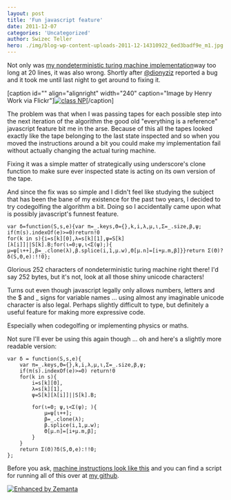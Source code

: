```yaml
---
layout: post
title: 'Fun javascript feature'
date: 2011-12-07
categories: 'Uncategorized'
author: Swizec Teller
hero: ./img/blog-wp-content-uploads-2011-12-14310922_6ed3badf9e_m1.jpg
---
```

Not only was [my nondeterministic turing machine implementation](http://swizec.com/blog/nondeterministic-turing-machine-simulator-in-23-lines-of-javascript/swizec/3047 "Nondeterministic turing machine simulator in 23 lines of JavaScript")way too long at 20 lines, it was also wrong. Shortly after [@dionyziz](https://twitter.com/#!/dionyziz) reported a bug and it took me until last night to get around to fixing it.



\[caption id="" align="alignright" width="240" caption="Image by Henry Work via Flickr"][![class NP](./img/blog-wp-content-uploads-2011-12-14310922_6ed3badf9e_m1.jpg "class NP")](http://www.flickr.com/photos/14427076@N00/14310922)\[/caption]



The problem was that when I was passing tapes for each possible step into the next iteration of the algorithm the good old "everything is a reference" javascript feature bit me in the arse. Because of this all the tapes looked exactly like the tape belonging to the last state inspected and so when you moved the instructions around a bit you could make my implementation fail without actually changing the actual turing machine.



Fixing it was a simple matter of strategically using underscore's clone function to make sure ever inspected state is acting on its own version of the tape.



And since the fix was so simple and I didn't feel like studying the subject that has been the bane of my existence for the past two years, I decided to try codegolfing the algorithm a bit. Doing so I accidentally came upon what is possibly javascript's funnest feature.

```
var δ=function(S,s,e){var π=_.keys,Θ={},k,i,λ,μ,ι,Σ=_.size,β,ψ;
if(π(s).indexOf(e)>=0)return!0
for(k in s){i=s[k][0],λ=s[k][1],ψ=S[k][λ[i]]||S[k].B;for(ι=0;ψ,ι<Σ(ψ);){
μ=ψ[ι++],β=_.clone(λ),β.splice(i,1,μ.w),Θ[μ.n]=[i+μ.m,β]}}return Σ(Θ)?δ(S,Θ,e):!!0};
```

Glorious 252 characters of nondeterministic turing machine right there! I'd say 252 bytes, but it's not, look at all those shiny unicode characters!



Turns out even though javascript legally only allows numbers, letters and the $ and \_ signs for variable names ... using almost any imaginable unicode character is also legal. Perhaps slightly difficult to type, but definitely a useful feature for making more expressive code.



Especially when codegolfing or implementing physics or maths.



Not sure I'll ever be using this again though ... oh and here's a slightly more readable version:

```
var δ = function(S,s,e){
    var π=_.keys,Θ={},k,i,λ,μ,ι,Σ=_.size,β,ψ;
    if(π(s).indexOf(e)>=0) return!0
    for(k in s){
        i=s[k][0],
        λ=s[k][1],
        ψ=S[k][λ[i]]||S[k].B;

        for(ι=0; ψ,ι<Σ(ψ); ){
            μ=ψ[ι++];
            β=_.clone(λ);
            β.splice(i,1,μ.w);
            Θ[μ.n]=[i+μ.m,β];
        }
    }
    return Σ(Θ)?δ(S,Θ,e):!!0;
};
```

Before you ask, [machine instructions look like this](https://github.com/Swizec/random-coding/blob/master/machine2.json) and you can find a script for running all of this over at [my github](https://github.com/Swizec/random-coding/blob/master/turing.js).

[![Enhanced by Zemanta](http://img.zemanta.com/zemified_e.png?x-id=f71ddb32-99a1-410b-9125-9664459b978b)](http://www.zemanta.com/ "Enhanced by Zemanta")